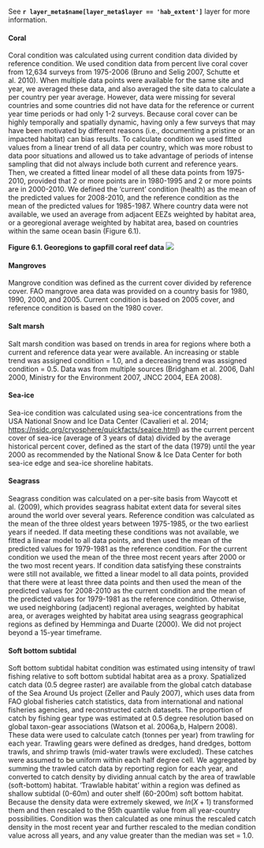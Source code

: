 See **`r layer_meta$name[layer_meta$layer == 'hab_extent']`** layer for more information.

#### Coral 
Coral condition was calculated using current condition data divided by reference condition.  We used condition data from percent live coral cover from 12,634 surveys from 1975-2006 (Bruno and Selig 2007, Schutte et al. 2010). When multiple data points were available for the same site and year, we averaged these data, and also averaged the site data to calculate a per country per year average. However, data were missing for several countries and some countries did not have data for the reference or current year time periods or had only 1-2 surveys. Because coral cover can be highly temporally and spatially dynamic, having only a few surveys that may have been motivated by different reasons (i.e., documenting a pristine or an impacted habitat) can bias results. To calculate condition we used fitted values from a linear trend of all data per country, which was more robust to data poor situations and allowed us to take advantage of periods of intense sampling that did not always include both current and reference years. Then, we created a fitted linear model of all these data points from 1975-2010, provided that 2 or more points are in 1980-1995 and 2 or more points are in 2000-2010. We defined the ‘current’ condition (health) as the mean of the predicted values for 2008-2010, and the reference condition as the mean of the predicted values for 1985-1987. Where country data were not available, we used an average from adjacent EEZs weighted by habitat area, or a georegional average weighted by habitat area, based on countries within the same ocean basin (Figure 6.1).

**Figure 6.1. Georegions to gapfill coral reef data**
![](layers_info/figures/CoralEcoregions.png)

#### Mangroves 
Mangrove condition was defined as the current cover divided by reference cover.  FAO mangrove area data was provided on a country basis for 1980, 1990, 2000, and 2005.  Current condition is based on 2005 cover, and reference condition is based on the 1980 cover.  

#### Salt marsh 
Salt marsh condition was based on trends in area for regions where both a current and reference data year were available.  An increasing or stable trend was assigned condition = 1.0, and a decreasing trend was assigned condition = 0.5. Data was from multiple sources (Bridgham et al. 2006, Dahl 2000, Ministry for the Environment 2007, JNCC 2004, EEA 2008). 

#### Sea-ice 
Sea-ice condition was calculated using sea-ice concentrations from the USA National Snow and Ice Data Center (Cavalieri et al. 2014; [https://nsidc.org/cryosphere/quickfacts/seaice.html](https://nsidc.org/cryosphere/quickfacts/seaice.html)) as the current percent cover of sea-ice (average of 3 years of data) divided by the average historical percent cover, defined as the start of the data (1979) until the year 2000 as recommended by the National Snow & Ice Data Center for both sea-ice edge and sea-ice shoreline habitats. 

#### Seagrass 
Seagrass condition was calculated on a per-site basis from Waycott et al. (2009), which provides seagrass habitat extent data for several sites around the world over several years. Reference condition was calculated as the mean of the three oldest years between 1975-1985, or the two earliest years if needed. If data meeting these conditions was not available, we fitted a linear model to all data points, and then used the mean of the predicted values for 1979-1981 as the reference condition. For the current condition we used the mean of the three most recent years after 2000 or the two most recent years. If condition data satisfying these constraints were still not available, we fitted a linear model to all data points, provided that there were at least three data points and then used the mean of the predicted values for 2008-2010 as the current condition and the mean of the predicted values for 1979-1981 as the reference condition. Otherwise, we used neighboring (adjacent) regional averages, weighted by habitat area, or averages weighted by habitat area using seagrass geographical regions as defined by Hemminga and Duarte (2000). We did not project beyond a 15-year timeframe.

#### Soft bottom subtidal 
Soft bottom subtidal habitat condition was estimated using intensity of trawl fishing relative to soft bottom subtidal habitat area as a proxy. Spatialized catch data (0.5 degree raster) are available from the global catch database of the Sea Around Us project (Zeller and Pauly 2007), which uses data from FAO global fisheries catch statistics, data from international and national fisheries agencies, and reconstructed catch datasets. The proportion of catch by fishing gear type was estimated at 0.5 degree resolution based on global taxon-gear associations (Watson et al. 2006a,b, Halpern 2008). These data were used to calculate catch (tonnes per year) from trawling for each year. Trawling gears were defined as dredges, hand dredges, bottom trawls, and shrimp trawls (mid-water trawls were excluded). These catches were assumed to be uniform within each half degree cell.  We aggregated by summing the trawled catch data by reporting region for each year, and converted to catch density by dividing annual catch by the area of trawlable (soft-bottom) habitat. ‘Trawlable habitat’ within a region was defined as shallow subtidal (0-60m) and outer shelf (60-200m) soft bottom habitat. Because the density data were extremely skewed, we $ln(X+1)$ transformed them and then rescaled to the 95th quantile value from all year-country possibilities. Condition was then calculated as one minus the rescaled catch density in the most recent year and further rescaled to the median condition value across all years, and any value greater than the median was set = 1.0. 